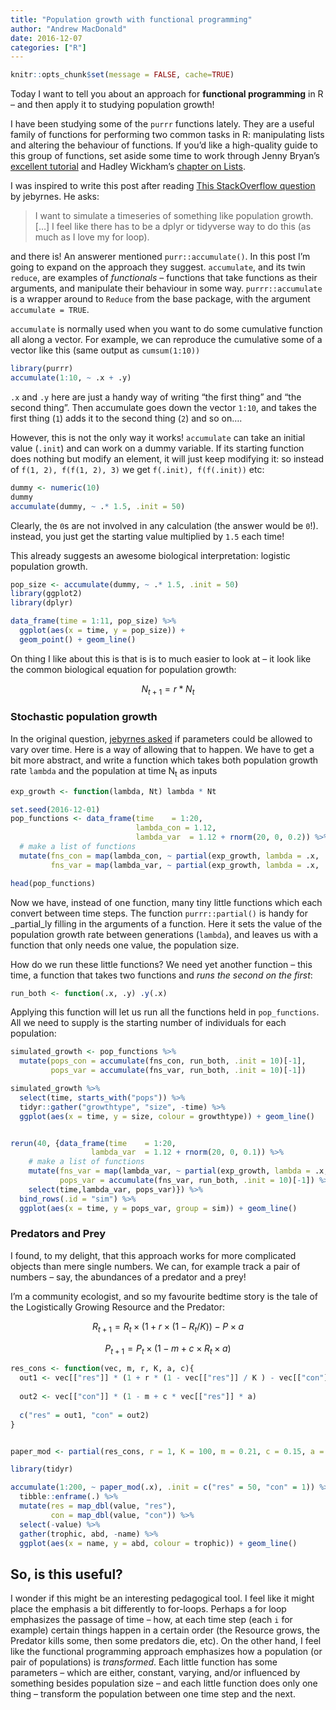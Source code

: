 ```yaml
---
title: "Population growth with functional programming"
author: "Andrew MacDonald"
date: 2016-12-07
categories: ["R"]
---
```


```r
knitr::opts_chunk$set(message = FALSE, cache=TRUE)
```

Today I want to tell you about an approach for **functional programming** in R -- and then apply it to studying population growth!

I have been studying some of the `purrr` functions lately. They are a useful family of functions for performing two common tasks in R: manipulating lists and altering the behaviour of functions. If you'd like a high-quality guide to this group of functions, set aside some time to work through Jenny Bryan's [excellent tutorial](https://jennybc.github.io/purrr-tutorial/index.html) and Hadley Wickham's [chapter on Lists](http://r4ds.had.co.nz/lists.html).

I was inspired to write this post after reading [This StackOverflow question](http://stackoverflow.com/questions/40095463/simulating-a-timeseries-in-dplyr-instead-of-using-a-for-loop) by jebyrnes. He asks:

> I want to simulate a timeseries of something like population growth. [...] I feel like there has to be a dplyr or tidyverse way to do this (as much as I love my for loop).

and there is! An answerer mentioned `purr::accumulate()`. In this post I'm going to expand on the approach they suggest. `accumulate`, and its twin `reduce`, are examples of _functionals_ -- functions that take functions as their arguments, and manipulate their behaviour in some way. `purrr::accumulate` is a wrapper around to `Reduce` from the base package, with the argument `accumulate = TRUE`. 

`accumulate` is normally used when you want to do some cumulative function all along a vector. For example, we can reproduce the cumulative some of a vector like this (same output as `cumsum(1:10))`
```r
library(purrr)
accumulate(1:10, ~ .x + .y)
```
`.x` and `.y` here are just a handy way of writing "the first thing" and "the second thing". Then accumulate goes down the vector `1:10`, and takes the first thing (`1`) adds it to the second thing (`2`) and so on....

However, this is not the only way it works! `accumulate` can take an initial value (`.init`) and can work on a dummy variable. If its starting function does nothing but modify an element, it will just keep modifying it: so instead of `f(1, 2), f(f(1, 2), 3)` we get `f(.init), f(f(.init))` etc:

```r
dummy <- numeric(10)
dummy
accumulate(dummy, ~ .* 1.5, .init = 50)
```
Clearly, the `0`s are not involved in any calculation (the answer would be `0`!). instead, you just get the starting value multiplied by `1.5` each time!

This already suggests an awesome biological interpretation: logistic population growth. 

```r
pop_size <- accumulate(dummy, ~ .* 1.5, .init = 50)
library(ggplot2)
library(dplyr)

data_frame(time = 1:11, pop_size) %>% 
  ggplot(aes(x = time, y = pop_size)) + 
  geom_point() + geom_line()
```

On thing I like about this is that is is to much easier to look at -- it look like the common biological equation for population growth:

$$
N_{t+1} = r*N_t 
$$

### Stochastic population growth

In the original question, [jebyrnes asked](http://stackoverflow.com/questions/40095463/simulating-a-timeseries-in-dplyr-instead-of-using-a-for-loop#comment67489125_40096347) if parameters could be allowed to vary over time. Here is a way of allowing that to happen. We have to get a bit more abstract, and write a function which takes both population growth rate `lambda` and the population at time N~t~ as inputs
```r
exp_growth <- function(lambda, Nt) lambda * Nt 

set.seed(2016-12-01)
pop_functions <- data_frame(time    = 1:20, 
                            lambda_con = 1.12,
                            lambda_var  = 1.12 + rnorm(20, 0, 0.2)) %>% 
  # make a list of functions
  mutate(fns_con = map(lambda_con, ~ partial(exp_growth, lambda = .x, .lazy = FALSE)),
         fns_var = map(lambda_var, ~ partial(exp_growth, lambda = .x, .lazy = FALSE)))

head(pop_functions)
```

Now we have, instead of one function, many tiny little functions which each convert between time steps. The function `purrr::partial()` is handy for _partial_ly filling in the arguments of a function. Here it sets the value of the population growth rate between generations (`lambda`), and leaves us with a function that only needs one value, the population size.

How do we run these little functions? We need yet another function -- this time, a function that takes two functions and _runs the second on the first_:
```r
run_both <- function(.x, .y) .y(.x)
```

Applying this function will let us run all the functions held in `pop_functions`. All we need to supply is the starting number of individuals for each population:

```r
simulated_growth <- pop_functions %>% 
  mutate(pops_con = accumulate(fns_con, run_both, .init = 10)[-1],
         pops_var = accumulate(fns_var, run_both, .init = 10)[-1])

simulated_growth %>% 
  select(time, starts_with("pops")) %>% 
  tidyr::gather("growthtype", "size", -time) %>% 
  ggplot(aes(x = time, y = size, colour = growthtype)) + geom_line()


rerun(40, {data_frame(time    = 1:20, 
                  lambda_var  = 1.12 + rnorm(20, 0, 0.1)) %>% 
    # make a list of functions
    mutate(fns_var = map(lambda_var, ~ partial(exp_growth, lambda = .x, .lazy = FALSE)),
           pops_var = accumulate(fns_var, run_both, .init = 10)[-1]) %>% 
    select(time,lambda_var, pops_var)}) %>% 
  bind_rows(.id = "sim") %>% 
  ggplot(aes(x = time, y = pops_var, group = sim)) + geom_line()

```

### Predators and Prey

I found, to my delight, that this approach works for more complicated objects than mere single numbers. We can, for example track a pair of numbers -- say, the abundances of a predator and a prey!

I'm a community ecologist, and so my favourite bedtime story is the tale of the Logistically Growing Resource and the Predator:

$$
R_{t+1} = R_t \times (1 + r \times (1 - R_t/K)) - P \times a
$$

$$
P_{t+1} = P_t \times (1 - m + c \times R_t \times a)
$$

```r

res_cons <- function(vec, m, r, K, a, c){
  out1 <- vec[["res"]] * (1 + r * (1 - vec[["res"]] / K ) - vec[["con"]] * a)
  
  out2 <- vec[["con"]] * (1 - m + c * vec[["res"]] * a)
  
  c("res" = out1, "con" = out2)
}


paper_mod <- partial(res_cons, r = 1, K = 100, m = 0.21, c = 0.15, a = 0.032)

library(tidyr)

accumulate(1:200, ~ paper_mod(.x), .init = c("res" = 50, "con" = 1)) %>% 
  tibble::enframe(.) %>% 
  mutate(res = map_dbl(value, "res"),
         con = map_dbl(value, "con")) %>% 
  select(-value) %>%
  gather(trophic, abd, -name) %>% 
  ggplot(aes(x = name, y = abd, colour = trophic)) + geom_line()


```

## So, is this useful?

I wonder if this might be an interesting pedagogical tool. I feel like it might place the emphasis a bit differently to for-loops. Perhaps a for loop emphasizes the passage of time -- how, at each time step (each `i` for example) certain things happen in a certain order (the Resource grows, the Predator kills some, then some predators die, etc). On the other hand, I feel like the functional programming approach emphasizes how a population (or pair of populations) is _transformed_. Each little function has some parameters -- which are either, constant, varying, and/or influenced by something besides population size -- and each little function does only one thing -- transform the population between one time step and the next.  
